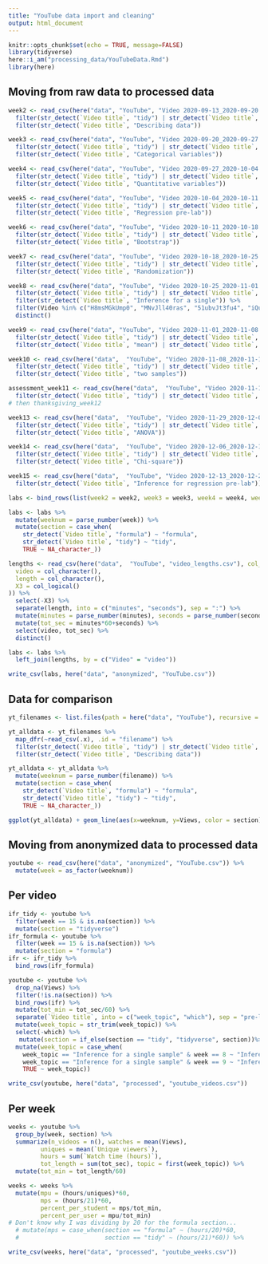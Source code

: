 ```yaml
---
title: "YouTube data import and cleaning"
output: html_document
---
```


```r
knitr::opts_chunk$set(echo = TRUE, message=FALSE)
library(tidyverse)
here::i_am("processing_data/YouTubeData.Rmd")
library(here)
```

## Moving from raw data to processed data

```r
week2 <- read_csv(here("data", "YouTube", "Video 2020-09-13_2020-09-20 Amelia McNamara", "Table data.csv")) %>%
  filter(str_detect(`Video title`, "tidy") | str_detect(`Video title`, "formula")) %>%
  filter(str_detect(`Video title`, "Describing data"))
```

```r
week3 <- read_csv(here("data", "YouTube", "Video 2020-09-20_2020-09-27 Amelia McNamara", "Table data.csv")) %>%
  filter(str_detect(`Video title`, "tidy") | str_detect(`Video title`, "formula")) %>%
  filter(str_detect(`Video title`, "Categorical variables"))
```

```r
week4 <- read_csv(here("data", "YouTube", "Video 2020-09-27_2020-10-04 Amelia McNamara", "Table data.csv")) %>%
  filter(str_detect(`Video title`, "tidy") | str_detect(`Video title`, "formula")) %>%
  filter(str_detect(`Video title`, "Quantitative variables"))
```

```r
week5 <- read_csv(here("data", "YouTube", "Video 2020-10-04_2020-10-11 Amelia McNamara", "Table data.csv")) %>%
  filter(str_detect(`Video title`, "tidy") | str_detect(`Video title`, "formula")) %>%
  filter(str_detect(`Video title`, "Regression pre-lab"))
```

```r
week6 <- read_csv(here("data", "YouTube", "Video 2020-10-11_2020-10-18 Amelia McNamara", "Table data.csv")) %>%
  filter(str_detect(`Video title`, "tidy") | str_detect(`Video title`, "formula")) %>%
  filter(str_detect(`Video title`, "Bootstrap"))
```

```r
week7 <- read_csv(here("data", "YouTube", "Video 2020-10-18_2020-10-25 Amelia McNamara", "Table data.csv")) %>%
  filter(str_detect(`Video title`, "tidy") | str_detect(`Video title`, "formula")) %>%
  filter(str_detect(`Video title`, "Randomization"))
```

```r
week8 <- read_csv(here("data", "YouTube", "Video 2020-10-25_2020-11-01 Amelia McNamara", "Table data.csv")) %>%
  filter(str_detect(`Video title`, "tidy") | str_detect(`Video title`, "formula")) %>%
  filter(str_detect(`Video title`, "Inference for a single")) %>%
  filter(Video %in% c("H8msMGkUmp0", "MNvJll40ras", "51ubvJt3fu4", "iQuVZiBqy2s")) %>%
  distinct()
```

```r
week9 <- read_csv(here("data", "YouTube", "Video 2020-11-01_2020-11-08 Amelia McNamara", "Table data.csv")) %>%
  filter(str_detect(`Video title`, "tidy") | str_detect(`Video title`, "formula")) %>%
  filter(str_detect(`Video title`, "mean") | str_detect(`Video title`, "single sample")) 
```

```r
week10 <- read_csv(here("data",  "YouTube", "Video 2020-11-08_2020-11-15 Amelia McNamara", "Table data.csv")) %>%
  filter(str_detect(`Video title`, "tidy") | str_detect(`Video title`, "formula")) %>%
  filter(str_detect(`Video title`, "two samples"))
```

```r
assessment_week11 <- read_csv(here("data",  "YouTube", "Video 2020-11-15_2020-11-22 Amelia McNamara", "Table data.csv")) %>%
  filter(str_detect(`Video title`, "tidy") | str_detect(`Video title`, "formula")) 
# then thanksgiving_week12
```

```r
week13 <- read_csv(here("data",  "YouTube", "Video 2020-11-29_2020-12-06 Amelia McNamara", "Table data.csv")) %>%
  filter(str_detect(`Video title`, "tidy") | str_detect(`Video title`, "formula")) %>%
  filter(str_detect(`Video title`, "ANOVA"))
```

```r
week14 <- read_csv(here("data",  "YouTube", "Video 2020-12-06_2020-12-13 Amelia McNamara", "Table data.csv")) %>%
  filter(str_detect(`Video title`, "tidy") | str_detect(`Video title`, "formula")) %>%
  filter(str_detect(`Video title`, "Chi-square"))
```

```r
week15 <- read_csv(here("data",  "YouTube", "Video 2020-12-13_2020-12-20 Amelia McNamara", "Table data.csv")) %>%
  filter(str_detect(`Video title`, "Inference for regression pre-lab"))
```

```r
labs <- bind_rows(list(week2 = week2, week3 = week3, week4 = week4, week5 = week5, week6 = week6, week7 = week7, week8 = week8, week9 = week9, week10 = week10, week13 = week13, week14 = week14, week15 = week15), .id = "week")
```

```r
labs <- labs %>%
  mutate(weeknum = parse_number(week)) %>%
  mutate(section = case_when(
    str_detect(`Video title`, "formula") ~ "formula",
    str_detect(`Video title`, "tidy") ~ "tidy",
    TRUE ~ NA_character_))
```

```r
lengths <- read_csv(here("data",  "YouTube", "video_lengths.csv"), col_names = c("video", "length", "X3"), skip=1, col_types = cols(
  video = col_character(),
  length = col_character(),
  X3 = col_logical()
)) %>%
  select(-X3) %>%
  separate(length, into = c("minutes", "seconds"), sep = ":") %>%
  mutate(minutes = parse_number(minutes), seconds = parse_number(seconds)) %>%
  mutate(tot_sec = minutes*60+seconds) %>%
  select(video, tot_sec) %>%
  distinct()
```

```r
labs <- labs %>%
  left_join(lengths, by = c("Video" = "video"))
```

```r
write_csv(labs, here("data", "anonymized", "YouTube.csv"))
```


## Data for comparison

```r
yt_filenames <- list.files(path = here("data", "YouTube"), recursive = TRUE, full.names = TRUE)[str_detect(yt_filenames$filename, "Table data.csv")]

yt_alldata <- yt_filenames %>%
  map_dfr(~read_csv(.x), .id = "filename") %>%
  filter(str_detect(`Video title`, "tidy") | str_detect(`Video title`, "formula")) %>%
  filter(str_detect(`Video title`, "Describing data"))

yt_alldata <- yt_alldata %>%
  mutate(weeknum = parse_number(filename)) %>%
  mutate(section = case_when(
    str_detect(`Video title`, "formula") ~ "formula",
    str_detect(`Video title`, "tidy") ~ "tidy",
    TRUE ~ NA_character_))
```

```r
ggplot(yt_alldata) + geom_line(aes(x=weeknum, y=Views, color = section))
```


## Moving from anonymized data to processed data

```r
youtube <- read_csv(here("data", "anonymized", "YouTube.csv")) %>%
  mutate(week = as_factor(weeknum))
```

## Per video

```r
ifr_tidy <- youtube %>%
  filter(week == 15 & is.na(section)) %>%
  mutate(section = "tidyverse") 
ifr_formula <- youtube %>%
  filter(week == 15 & is.na(section)) %>%
  mutate(section = "formula") 
ifr <- ifr_tidy %>%
  bind_rows(ifr_formula)

youtube <- youtube %>%
  drop_na(Views) %>%
  filter(!is.na(section)) %>%
  bind_rows(ifr) %>%
  mutate(tot_min = tot_sec/60) %>%
  separate(`Video title`, into = c("week_topic", "which"), sep = "pre-lab", remove = FALSE) %>%
  mutate(week_topic = str_trim(week_topic)) %>%
  select(-which) %>%
   mutate(section = if_else(section == "tidy", "tidyverse", section))%>%
  mutate(week_topic = case_when(
    week_topic == "Inference for a single sample" & week == 8 ~ "Inference for a single proportion",
    week_topic == "Inference for a single sample" & week == 9 ~ "Inference for a single mean",
    TRUE ~ week_topic))
```

```r
write_csv(youtube, here("data", "processed", "youtube_videos.csv"))
```

## Per week 
```r
weeks <- youtube %>%
  group_by(week, section) %>%
  summarize(n_videos = n(), watches = mean(Views), 
         uniques = mean(`Unique viewers`),
         hours = sum(`Watch time (hours)`),
         tot_length = sum(tot_sec), topic = first(week_topic)) %>%
  mutate(tot_min = tot_length/60)
```

```r
weeks <- weeks %>%
  mutate(mpu = (hours/uniques)*60, 
         mps = (hours/21)*60, 
         percent_per_student = mps/tot_min, 
         percent_per_user = mpu/tot_min)
# Don't know why I was dividing by 20 for the formula section...
  # mutate(mps = case_when(section == "formula" ~ (hours/20)*60,
  #                        section == "tidy" ~ (hours/21)*60)) %>%
```

```r
write_csv(weeks, here("data", "processed", "youtube_weeks.csv"))
```
